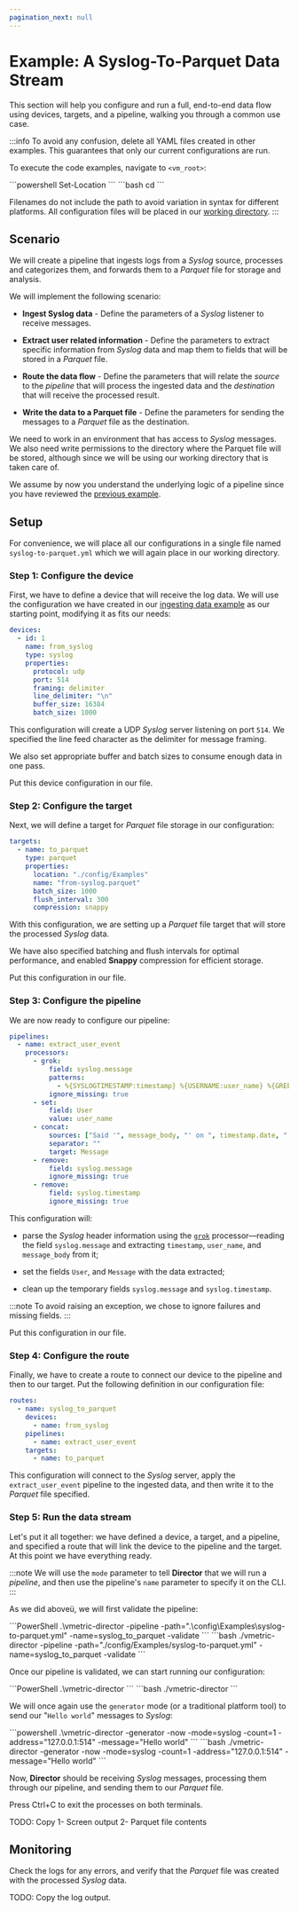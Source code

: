 ```yaml
---
pagination_next: null
---
```


# Example: A Syslog-To-Parquet Data Stream

This section will help you configure and run a full, end-to-end data flow using devices, targets, and a pipeline, walking you through a common use case.

:::info
To avoid any confusion, delete all YAML files created in other examples. This guarantees that only our current configurations are run.

To execute the code examples, navigate to `<vm_root>`:

<Tabs>
  <TabItem value="powershell" label="PowerShell" default>
    ```powershell
    Set-Location <vm_root>
    ```
  </TabItem>
  <TabItem value="bash" label="Bash">
    ```bash
    cd <vm_root>
    ```
  </TabItem>
</Tabs>

Filenames do not include the path to avoid variation in syntax for different platforms. All configuration files will be placed in our [working directory](./overview.mdx#working-directory).
:::

## Scenario

We will create a pipeline that ingests logs from a _Syslog_ source, processes and categorizes them, and forwards them to a _Parquet_ file for storage and analysis.

We will implement the following scenario:

- **Ingest Syslog data** - Define the parameters of a _Syslog_ listener to receive messages.

- **Extract user related information** - Define the parameters to extract specific information from _Syslog_ data and map them to fields that will be stored in a _Parquet_ file.

- **Route the data flow** - Define the parameters that will relate the _source_ to the _pipeline_ that will process the ingested data and the _destination_ that will receive the processed result.

- **Write the data to a Parquet file** - Define the parameters for sending the messages to a _Parquet_ file as the destination.

We need to work in an environment that has access to _Syslog_ messages. We also need write permissions to the directory where the Parquet file will be stored, although since we will be using our working directory that is taken care of.

We assume by now you understand the underlying logic of a pipeline since you have reviewed the [previous example](./example-reading-json-with-a-pipeline.mdx).

## Setup

For convenience, we will place all our configurations in a single file named `syslog-to-parquet.yml` which we will again place in our working directory.

### Step 1: Configure the device

First, we have to define a device that will receive the log data. We will use the configuration we have created in our [ingesting data example](./example-ingesting-data.mdx) as our starting point, modifying it as fits our needs:

```yml title="syslog-to-parquet.yml"
devices:
  - id: 1
    name: from_syslog
    type: syslog
    properties:
      protocol: udp
      port: 514
      framing: delimiter
      line_delimiter: "\n"
      buffer_size: 16384
      batch_size: 1000
```

This configuration will create a UDP _Syslog_ server listening on port `514`. We specified the line feed character as the delimiter for message framing.

We also set appropriate buffer and batch sizes to consume enough data in one pass.

Put this device configuration in our file.

### Step 2: Configure the target

Next, we will define a target for _Parquet_ file storage in our configuration:

```yml title="syslog-to-parquet.yml"
targets:
  - name: to_parquet
    type: parquet
    properties:
      location: "./config/Examples"
      name: "from-syslog.parquet"
      batch_size: 1000
      flush_interval: 300
      compression: snappy
```

With this configuration, we are setting up a _Parquet_ file target that will store the processed _Syslog_ data.

We have also specified batching and flush intervals for optimal performance, and enabled **Snappy** compression for efficient storage.

Put this configuration in our file.

### Step 3: Configure the pipeline

We are now ready to configure our pipeline:

```yml title="syslog-to-parquet.yml"
pipelines:
  - name: extract_user_event
    processors:
      - grok:
          field: syslog.message
          patterns:
            - %{SYSLOGTIMESTAMP:timestamp} %{USERNAME:user_name} %{GREEDYDATA:message_body}
          ignore_missing: true
      - set:
          field: User
          value: user_name
      - concat:
          sources: ["Said '", message_body, "' on ", timestamp.date, " at ", timestamp.time]
          separator: ""
          target: Message
      - remove:
          field: syslog.message
          ignore_missing: true
      - remove:
          field: syslog.timestamp
          ignore_missing: true
```

This configuration will:

- parse the _Syslog_ header information using the [`grok`](../../configuration/pipelines/processors/grok.mdx) processor&mdash;reading the field `syslog.message` and extracting `timestamp`, `user_name`, and `message_body` from it;

- set the fields `User`, and `Message` with the data extracted;

- clean up the temporary fields `syslog.message` and `syslog.timestamp`.

:::note
To avoid raising an exception, we chose to ignore failures and missing fields.
:::

Put this configuration in our file.

### Step 4: Configure the route

Finally, we have to create a route to connect our device to the pipeline and then to our target. Put the following definition in our configuration file:

```yml title="syslog-to-parquet.yml"
routes:
  - name: syslog_to_parquet
    devices:
      - name: from_syslog
    pipelines:
      - name: extract_user_event
    targets:
      - name: to_parquet
```

This configuration will connect to the _Syslog_ server, apply the `extract_user_event` pipeline to the ingested data, and then write it to the _Parquet_ file specified.

### Step 5: Run the data stream

Let's put it all together: we have defined a device, a target, and a pipeline, and specified a route that will link the device to the pipeline and the target. At this point we have everything ready.

:::note
We will use the `mode` parameter to tell **Director** that we will run a _pipeline_, and then use the pipeline's `name` parameter to specify it on the CLI.
:::

As we did aboveü, we will first validate the pipeline:

<Tabs>
  <TabItem value="powershell" label="PowerShell">
    ```PowerShell
    .\vmetric-director -pipeline -path=".\config\Examples\syslog-to-parquet.yml" -name=syslog_to_parquet -validate
    ```
  </TabItem>
  <TabItem value="bash" label="Bash">
    ```bash
    ./vmetric-director -pipeline -path="./config/Examples/syslog-to-parquet.yml" -name=syslog_to_parquet -validate
    ```
  </TabItem>
</Tabs>

Once our pipeline is validated, we can start running our configuration:

<Tabs>
  <TabItem value="powershell" label="PowerShell">
    ```PowerShell
    .\vmetric-director
    ```
  </TabItem>
  <TabItem value="bash" label="Bash">
    ```bash
    ./vmetric-director
    ```
  </TabItem>
</Tabs>

We will once again use the `generator` mode (or a traditional platform tool) to send our "`Hello world`" messages to _Syslog_:

<Tabs>
  <TabItem value="powershell" label="PowerShell" default>
    ```powershell
    .\vmetric-director -generator -now -mode=syslog -count=1 -address="127.0.0.1:514" -message="Hello world"
    ```
  </TabItem>
  <TabItem value="bash" label="Bash">
    ```bash
    ./vmetric-director -generator -now -mode=syslog -count=1 -address="127.0.0.1:514" -message="Hello world"
    ```
  </TabItem>
</Tabs>

Now, **Director** should be receiving _Syslog_ messages, processing them through our pipeline, and sending them to our _Parquet_ file.

Press <kb-short>Ctrl+C</kb-short> to exit the processes on both terminals.


TODO: Copy 1- Screen output 2- Parquet file contents

## Monitoring

Check the logs for any errors, and verify that the _Parquet_ file was created with the processed _Syslog_ data.

TODO: Copy the log output.
